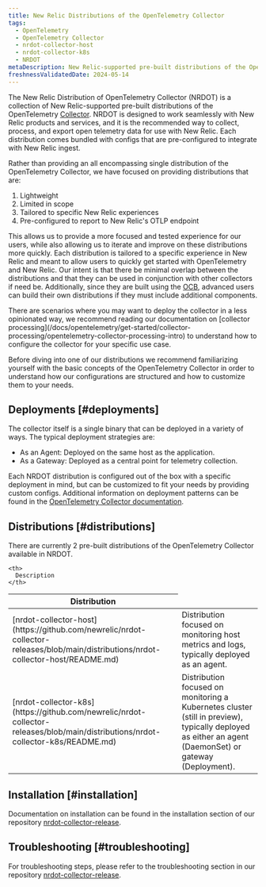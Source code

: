 ```yaml
---
title: New Relic Distributions of the OpenTelemetry Collector
tags:
  - OpenTelemetry
  - OpenTelemetry Collector
  - nrdot-collector-host
  - nrdot-collector-k8s
  - NRDOT
metaDescription: New Relic-supported pre-built distributions of the OpenTelemetry Collector
freshnessValidatedDate: 2024-05-14
---
```


The New Relic Distribution of OpenTelemetry Collector (NRDOT) is a collection of New Relic-supported pre-built distributions of the OpenTelemetry [Collector](https://opentelemetry.io/docs/collector/).
NRDOT is designed to work seamlessly with New Relic products and services, and it is the recommended way to collect, process, and export open telemetry data for use with New Relic.
Each distribution comes bundled with configs that are pre-configured to integrate with New Relic ingest.

Rather than providing an all encompassing single distribution of the OpenTelemetry Collector, we have focused on providing distributions that are:
1. Lightweight
2. Limited in scope
3. Tailored to specific New Relic experiences
4. Pre-configured to report to New Relic's OTLP endpoint

This allows us to provide a more focused and tested experience for our users, while also allowing us to iterate and improve on these distributions more quickly.
Each distribution is tailored to a specific experience in New Relic and meant to allow users to quickly get started with OpenTelemetry and New Relic.
Our intent is that there be minimal overlap between the distributions and that they can be used in conjunction with other collectors if need be.
Additionally, since they are built using the [OCB](https://opentelemetry.io/docs/collector/custom-collector/), advanced users can build their own distributions if they must include additional components.

<Callout variant="tip">
  There are scenarios where you may want to deploy the collector in a less opinionated way, we recommend reading our documentation on [collector processing](/docs/opentelemetry/get-started/collector-processing/opentelemetry-collector-processing-intro) to understand how to configure the collector for your specific use case.
</Callout>

Before diving into one of our distributions we recommend familiarizing yourself with the basic concepts of the OpenTelemetry Collector in order to understand how our configurations are structured and how to customize them to your needs.

## Deployments [#deployments]

The collector itself is a single binary that can be deployed in a variety of ways.  The typical deployment strategies are:
- As an Agent: Deployed on the same host as the application.
- As a Gateway: Deployed as a central point for telemetry collection.

Each NRDOT distribution is configured out of the box with a specific deployment in mind, but can be customized to fit your needs by providing custom configs.
Additional information on deployment patterns can be found in the [OpenTelemetry Collector documentation](https://opentelemetry.io/docs/collector/deployment/).

## Distributions [#distributions]
There are currently 2 pre-built distributions of the OpenTelemetry Collector available in NRDOT.

<table>
  <thead>
  <tr>
    <th style={{ width: "250px" }}>
      Distribution
    </th>

    <th>
      Description
    </th>
  </tr>
  </thead>

  <tbody>
  <tr>
    <td>[nrdot-collector-host](https://github.com/newrelic/nrdot-collector-releases/blob/main/distributions/nrdot-collector-host/README.md)</td>
    <td>
      Distribution focused on monitoring host metrics and logs, typically deployed as an agent.
    </td>
  </tr>

  <tr>
    <td>[nrdot-collector-k8s](https://github.com/newrelic/nrdot-collector-releases/blob/main/distributions/nrdot-collector-k8s/README.md)</td>
    <td>Distribution focused on monitoring a Kubernetes cluster (still in preview), typically deployed as either an agent (DaemonSet) or gateway (Deployment).</td>
  </tr>

  </tbody>
</table>


## Installation [#installation]

Documentation on installation can be found in the installation section of our repository [nrdot-collector-release](https://github.com/newrelic/nrdot-collector-releases/blob/main/distributions/README.md).

## Troubleshooting [#troubleshooting]

For troubleshooting steps, please refer to the troubleshooting section in our repository [nrdot-collector-release](https://github.com/newrelic/nrdot-collector-releases/blob/main/distributions/TROUBLESHOOTING.md).
